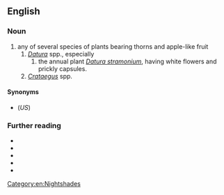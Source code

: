 {{also|thornapple}}

==English==

===Noun===
{{en-noun}}

# any of several species of plants bearing thorns and apple-like fruit
## ''[[Datura]]'' spp., especially
### the annual plant ''[[Datura stramonium]]'', having white flowers and prickly capsules.
## ''[[Crataegus]]'' spp.

====Synonyms====
* {{sense|''Datura stramonium''}} {{l|en|jimsonweed}} (''US'')

===Further reading===
* {{pedia}}
* {{specieslite|Datura|i=1}}
* {{comcatlite|Datura|i=1}}
* {{specieslite|Crataegus|i=1}}
* {{comcatlite|Crataegus|i=1}}

[[Category:en:Nightshades]]